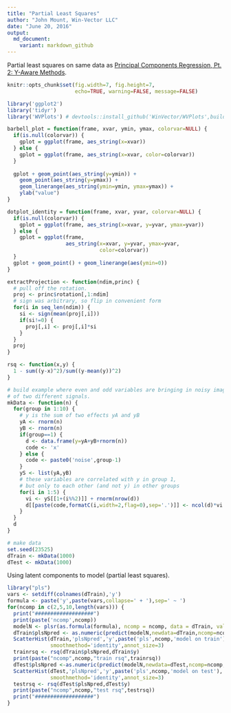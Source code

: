 ```yaml
---
title: "Partial Least Squares"
author: "John Mount, Win-Vector LLC"
date: "June 20, 2016"
output:
  md_document:
    variant: markdown_github
---
```


Partial least squares on same data as [Principal Components Regression, Pt. 2: Y-Aware Methods](https://github.com/WinVector/Examples/blob/master/PCR/YAwarePCA.md).


```r
knitr::opts_chunk$set(fig.width=7, fig.height=7,
                      echo=TRUE, warning=FALSE, message=FALSE)

library('ggplot2')
library('tidyr')
library('WVPlots') # devtools::install_github('WinVector/WVPlots',build_vignettes=TRUE)

barbell_plot = function(frame, xvar, ymin, ymax, colorvar=NULL) {
  if(is.null(colorvar)) {
    gplot = ggplot(frame, aes_string(x=xvar))
  } else {
    gplot = ggplot(frame, aes_string(x=xvar, color=colorvar))
  }
  
  gplot + geom_point(aes_string(y=ymin)) + 
    geom_point(aes_string(y=ymax)) +
    geom_linerange(aes_string(ymin=ymin, ymax=ymax)) +
    ylab("value")
}

dotplot_identity = function(frame, xvar, yvar, colorvar=NULL) {
  if(is.null(colorvar)) {
    gplot = ggplot(frame, aes_string(x=xvar, y=yvar, ymax=yvar))
  } else {
    gplot = ggplot(frame, 
                   aes_string(x=xvar, y=yvar, ymax=yvar, 
                              color=colorvar))
  }
  gplot + geom_point() + geom_linerange(aes(ymin=0))
}

extractProjection <- function(ndim,princ) {
  # pull off the rotation.  
  proj <- princ$rotation[,1:ndim] 
  # sign was arbitrary, so flip in convenient form
  for(i in seq_len(ndim)) {
    si <- sign(mean(proj[,i]))
    if(si!=0) {
      proj[,i] <- proj[,i]*si
    }
  }
  proj
}

rsq <- function(x,y) {
  1 - sum((y-x)^2)/sum((y-mean(y))^2)
}
```


```r
# build example where even and odd variables are bringing in noisy images
# of two different signals.
mkData <- function(n) {
  for(group in 1:10) {
    # y is the sum of two effects yA and yB
    yA <- rnorm(n)
    yB <- rnorm(n)
    if(group==1) {
      d <- data.frame(y=yA+yB+rnorm(n))
      code <- 'x'
    } else {
      code <- paste0('noise',group-1)
    }
    yS <- list(yA,yB)
    # these variables are correlated with y in group 1,
    # but only to each other (and not y) in other groups
    for(i in 1:5) {
      vi <- yS[[1+(i%%2)]] + rnorm(nrow(d))
      d[[paste(code,formatC(i,width=2,flag=0),sep='.')]] <- ncol(d)*vi
    }
  }
  d
}
```


```r
# make data
set.seed(23525)
dTrain <- mkData(1000)
dTest <- mkData(1000)
```

Using latent components to model (partial least squares).

```r
library("pls")
vars <- setdiff(colnames(dTrain),'y')
formula <- paste('y',paste(vars,collapse=' + '),sep=' ~ ')
for(ncomp in c(2,5,10,length(vars))) {
  print("###################")
  print(paste('ncomp',ncomp))
  modelN <- plsr(as.formula(formula), ncomp = ncomp, data = dTrain, validation = "CV")
  dTrain$plsNpred <- as.numeric(predict(modelN,newdata=dTrain,ncomp=ncomp,type='response'))
  ScatterHist(dTrain,'plsNpred','y',paste('pls',ncomp,'model on train'),
              smoothmethod='identity',annot_size=3)
  trainrsq <- rsq(dTrain$plsNpred,dTrain$y)
  print(paste("ncomp",ncomp,"train rsq",trainrsq))
  dTest$plsNpred <-as.numeric(predict(modelN,newdata=dTest,ncomp=ncomp,type='response'))
  ScatterHist(dTest,'plsNpred','y',paste('pls',ncomp,'model on test'),
              smoothmethod='identity',annot_size=3)
  testrsq <- rsq(dTest$plsNpred,dTest$y)
  print(paste("ncomp",ncomp,"test rsq",testrsq))
  print("###################")
}
```

